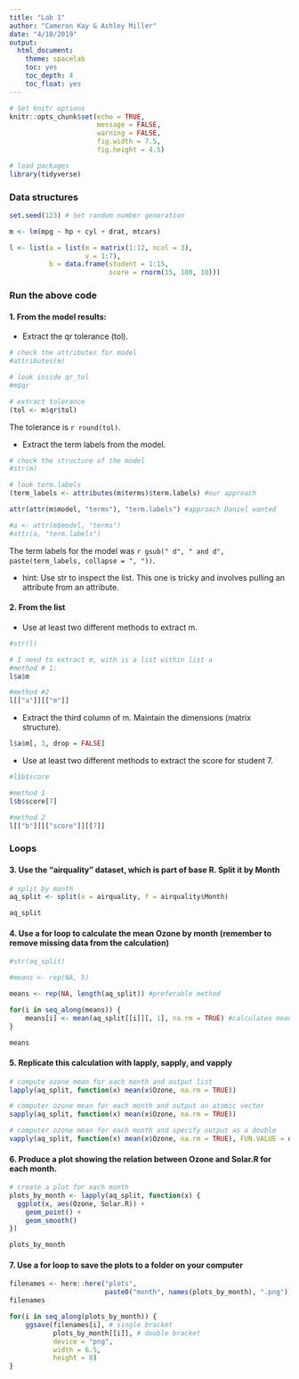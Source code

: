 ```yaml
---
title: "Lab 1"
author: "Cameron Kay & Ashley Miller"
date: "4/10/2019"
output:
  html_document:
    theme: spacelab
    toc: yes
    toc_depth: 4
    toc_float: yes
---
```


```r
# Set knitr options
knitr::opts_chunk$set(echo = TRUE,
                      message = FALSE,
                      warning = FALSE,
                      fig.width = 7.5,
                      fig.height = 4.5)

# load packages
library(tidyverse)
```

### Data structures

```r
set.seed(123) # Set random number generation

m <- lm(mpg ~ hp + cyl + drat, mtcars)

l <- list(a = list(m = matrix(1:12, ncol = 3),
                   v = 1:7),
          b = data.frame(student = 1:15,
                         score = rnorm(15, 100, 10)))

```

### Run the above code

#### 1. From the model results: 

  + Extract the qr tolerance (tol).
    
```r
# check the attributes for model
#attributes(m)

# look inside qr_tol
#m$qr

# extract tolerance
(tol <- m$qr$tol)

```

The tolerance is `r round(tol)`. 

  + Extract the term labels from the model.

```r
# check the structure of the model
#str(m)

# look term.labels
(term_labels <- attributes(m$terms)$term.labels) #our approach

attr(attr(m$model, "terms"), "term.labels") #approach Daniel wanted

#a <- attr(m$model, "terms")
#attr(a, "term.labels")
```

The term labels for the model was `r gsub(" d", " and d", paste(term_labels, collapse = ", "))`.
  
  + hint: Use str to inspect the list. This one is tricky and involves pulling an attribute from an attribute.
    
#### 2. From the list

  + Use at least two different methods to extract m.

```r

#str(l)

# I need to extract m, with is a list within list a
#method # 1:
l$a$m

#method #2
l[["a"]][["m"]]

```

  + Extract the third column of m. Maintain the dimensions (matrix structure).
 
```r

l$a$m[, 3, drop = FALSE]

```
   
  + Use at least two different methods to extract the score for student 7.

```r

#l$b$score

#method 1
l$b$score[7]

#method 2
l[["b"]][["score"]][[7]]

```

### Loops

#### 3. Use the “airquality” dataset, which is part of base R. Split it by Month

```r
# split by month
aq_split <- split(x = airquality, f = airquality$Month)

aq_split
```

#### 4. Use a for loop to calculate the mean Ozone by month (remember to remove missing data from the calculation)

```r

#str(aq_split)

#means <- rep(NA, 5)

means <- rep(NA, length(aq_split)) #preferable method

for(i in seq_along(means)) {
    means[i] <- mean(aq_split[[i]][, 1], na.rm = TRUE) #calculates mean of column 1 (Ozone) for each list
}

means

```

#### 5. Replicate this calculation with lapply, sapply, and vapply

```r
# compute ozone mean for each month and output list
lapply(aq_split, function(x) mean(x$Ozone, na.rm = TRUE))

# computer ozone mean for each month and output an atomic vector
sapply(aq_split, function(x) mean(x$Ozone, na.rm = TRUE))

# computer ozone mean for each month and specify output as a double
vapply(aq_split, function(x) mean(x$Ozone, na.rm = TRUE), FUN.VALUE = double(1))

```

#### 6. Produce a plot showing the relation between Ozone and Solar.R for each month.

```r
# create a plot for each month
plots_by_month <- lapply(aq_split, function(x) {
  ggplot(x, aes(Ozone, Solar.R)) +
    geom_point() +
    geom_smooth()
})

plots_by_month

```

#### 7. Use a for loop to save the plots to a folder on your computer

```r

filenames <- here::here("plots", 
                        paste0("month", names(plots_by_month), ".png"))
filenames

for(i in seq_along(plots_by_month)) {
    ggsave(filenames[i], # single bracket
           plots_by_month[[i]], # double bracket
           device = "png",
           width = 6.5, 
           height = 8)
}

```


